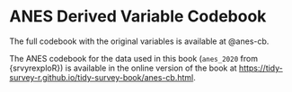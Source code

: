 # ANES Derived Variable Codebook {#anes-cb}

The full codebook with the original variables is available at @anes-cb.

The ANES codebook for the data used in this book (`anes_2020` from {srvyrexploR}) is available in the online version of the book at [https://tidy-survey-r.github.io/tidy-survey-book/anes-cb.html](https://tidy-survey-r.github.io/tidy-survey-book/anes-cb.html).